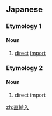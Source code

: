 {{also|輸入}}
==Japanese==

===Etymology 1===
{{ja-kanjitab|ちょく|ゆ|にゅう|yomi=on}}

====Noun====
{{ja-noun|ちょくゆにゅう}}

# [[direct]] [[import]]

===Etymology 2===
{{ja-kanjitab|じき|ゆ|にゅう|yomi=on}}

====Noun====
{{ja-noun|じきゆにゅう}}

# direct import

[[zh:直輸入]]